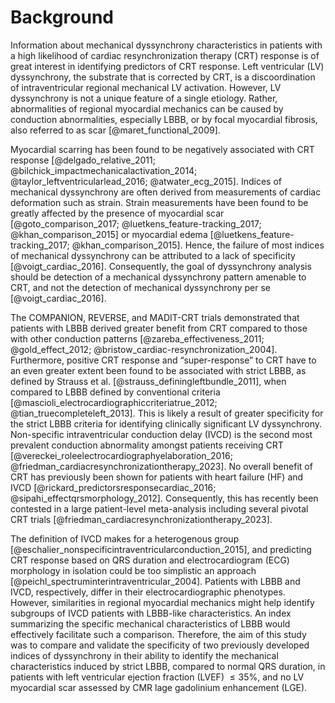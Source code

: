 # Background

Information about mechanical dyssynchrony characteristics in patients with a
high likelihood of cardiac resynchronization therapy (CRT) response is of great
interest in identifying predictors of CRT response. Left ventricular (LV)
dyssynchrony, the substrate that is corrected by CRT, is a discoordination of
intraventricular regional mechanical LV activation. However, LV dyssynchrony is
not a unique feature of a single etiology. Rather, abnormalities of regional
myocardial mechanics can be caused by conduction abnormalities, especially LBBB,
or by focal myocardial fibrosis, also referred to as scar
[@maret_functional_2009].

Myocardial scarring has been found to be negatively
associated with CRT response [@delgado_relative_2011;
@bilchick_impactmechanicalactivation_2014; @taylor_leftventricularlead_2016;
@atwater_ecg_2015]. Indices of mechanical dyssynchrony are often derived from
measurements of cardiac deformation such as strain. Strain measurements have
been found to be greatly affected by the presence of myocardial scar
[@goto_comparison_2017; @luetkens_feature-tracking_2017; @khan_comparison_2015]
or myocardial edema [@luetkens_feature-tracking_2017; @khan_comparison_2015].
Hence, the failure of most indices of mechanical dyssynchrony can be attributed
to a lack of specificity [@voigt_cardiac_2016]. Consequently, the goal of
dyssynchrony analysis should be detection of a mechanical dyssynchrony pattern
amenable to CRT, and not the detection of mechanical dyssynchrony per se
[@voigt_cardiac_2016].

The COMPANION, REVERSE, and MADIT-CRT trials demonstrated that patients with
LBBB derived greater benefit from CRT compared to those with other conduction
patterns [@zareba_effectiveness_2011; @gold_effect_2012;
@bristow_cardiac-resynchronization_2004]. Furthermore, positive CRT response and
"super-response" to CRT have to an even greater extent been found to be
associated with strict LBBB, as defined by Strauss et al.
[@strauss_definingleftbundle_2011], when compared to LBBB defined by
conventional criteria [@mascioli_electrocardiographiccriteriatrue_2012;
@tian_truecompleteleft_2013]. This is likely a result of greater specificity for
the strict LBBB criteria for identifying clinically significant LV dyssynchrony.
Non-specific intraventricular conduction delay (IVCD) is the second most
prevalent conduction abnormality amongst patients receiving CRT
[@vereckei_roleelectrocardiographyelaboration_2016; @friedman_cardiacresynchronizationtherapy_2023].
No overall benefit of CRT has previously been shown for patients with heart
failure (HF) and IVCD [@rickard_predictorsresponsecardiac_2016;
@sipahi_effectqrsmorphology_2012]. Consequently, this has recently been contested in
a large patient-level meta-analysis including several pivotal CRT trials
[@friedman_cardiacresynchronizationtherapy_2023].

The definition of IVCD makes for a heterogenous group
[@eschalier_nonspecificintraventricularconduction_2015], and predicting CRT
response based on QRS duration and electrocardiogram (ECG) morphology in
isolation could be too simplistic an approach
[@peichl_spectruminterintraventricular_2004]. Patients with LBBB and IVCD,
respectively, differ in their electrocardiographic phenotypes. However,
similarities in regional myocardial mechanics might help identify subgroups of
IVCD patients with LBBB-like characteristics. An index summarizing the specific
mechanical characteristics of LBBB would effectively facilitate such a
comparison. Therefore, the aim of this study was to compare and validate the
specificity of two previously developed indices of dyssynchrony in their ability
to identify the mechanical characteristics induced by strict LBBB, compared to
normal QRS duration, in patients with left ventricular ejection fraction (LVEF)
${\le}35\%$, and no LV myocardial scar assessed by CMR lage gadolinium
enhancement (LGE).
